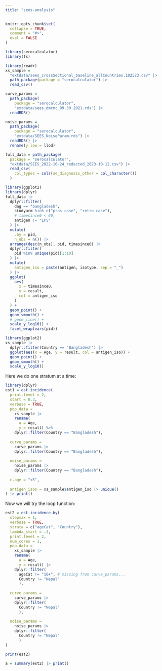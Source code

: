 ```yaml
---
title: "sees-analysis"
---
```


```r
knitr::opts_chunk$set(
  collapse = TRUE,
  comment = "#>",
  eval = FALSE
)
```

```r
library(serocalculator)
library(fs)
```

```r

library(readr)
xs_sample = 
  "extdata/sees_crossSectional_baseline_allCountries.102523.csv" |> 
  path_package(package = "serocalculator") |> 
  read_csv()

curve_params = 
  path_package(
    package = "serocalculator",
    "extdata/sees_dmcmc_09.30.2021.rds") |> 
  readRDS()

noise_params = 
  path_package(
    package = "serocalculator",
    "extdata/SEES_NoiseParam.rds") |> 
  readRDS() |> 
  rename(y.low = llod)

full_data = path_package(
  package = "serocalculator",
  "extdata/SEES_2022-10-24_redacted_2023-10-12.csv") |> 
  read_csv(
    col_types = cols(ae_diagnosis_other = col_character())
  )

```

```r
library(ggplot2)
library(dplyr)
full_data |> 
  dplyr::filter(
    dag == "bangladesh",
    studyarm %in% c("pros case", "retro case"),
    # timesince0 < 60,
    antigen != "LPS"
  ) |>
  mutate(
    .by = pid,
    n_obs = n()) |> 
  arrange(desc(n_obs), pid, timesince0) |> 
  dplyr::filter(
    pid %in% unique(pid)[1:10]
  ) |> 
  mutate(
    antigen_iso = paste(antigen, isotype, sep = "_")
  ) |> 
  ggplot(
    aes(
      x = timesince0,
      y = result,
      col = antigen_iso
    )
  ) +
  geom_point() + 
  geom_smooth() +
  # geom_line() +
  scale_y_log10() +
  facet_wrap(vars(pid))
```


```r
library(ggplot2)
xs_sample |>
  dplyr::filter(Country == "Bangladesh") |> 
  ggplot(aes(x = Age, y = result, col = antigen_iso)) +
  geom_point() + 
  geom_smooth() + 
  scale_y_log10()
```

Here we do one stratum at a time:

```r
library(dplyr)
est1 = est.incidence(
  print.level = 2,
  start = 0.3,
  verbose = TRUE,
  pop_data = 
    xs_sample |> 
    rename(
      a = Age,
      y = result) %>% 
    dplyr::filter(Country == "Bangladesh"),
  
  curve_params = 
    curve_params |> 
    dplyr::filter(Country == "Bangladesh"),
  
  noise_params = 
    noise_params |> 
    dplyr::filter(Country == "Bangladesh"),
  
  c.age = "<5",
  
  antigen_isos = xs_sample$antigen_iso |> unique()
) |> print()


```

Now we will try the loop function:

```r

est2 = est.incidence.by(
  stepmax = 1,
  verbose = TRUE,
  strata = c("ageCat", "Country"),
  lambda_start = .3,
  print.level = 2,
  num_cores = 1,
  pop_data = 
    xs_sample |> 
    rename(
      a = Age,
      y = result) |> 
    dplyr::filter(
      ageCat != "16+", # missing from curve_params...
      Country != "Nepal"
      ),
  
  curve_params = 
    curve_params |> 
    dplyr::filter(
      Country != "Nepal"
      ),
  
  noise_params = 
    noise_params |> 
    dplyr::filter(
      Country != "Nepal"
      )
)

```

```r
print(est2)

```

```r
a = summary(est2) |> print()
```

